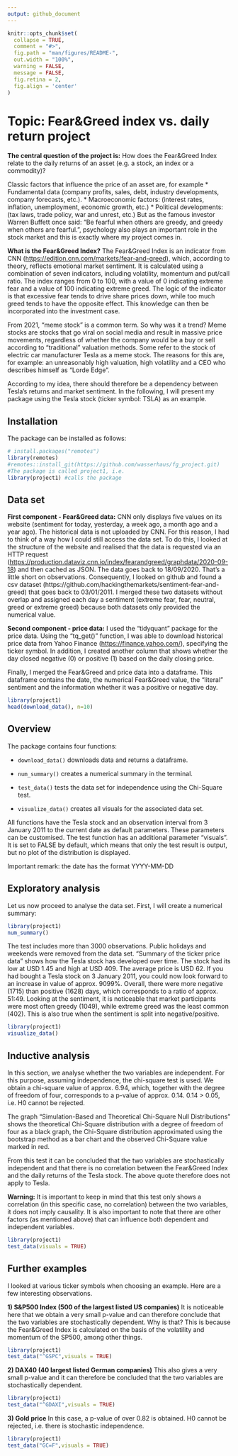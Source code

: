 ```yaml
---
output: github_document
---
```


<!-- README.md is generated from README.Rmd. Please edit that file -->

```r
knitr::opts_chunk$set(
  collapse = TRUE,
  comment = "#>",
  fig.path = "man/figures/README-",
  out.width = "100%",
  warning = FALSE,
  message = FALSE,
  fig.retina = 2,
  fig.align = 'center'
)
```

# Topic: Fear&Greed index vs. daily return project

<!-- badges: start -->
<!-- badges: end -->

__The central question of the project is:__ 
How does the Fear&Greed Index relate to the daily returns of an asset (e.g. a stock, an index or a commodity)?

Classic factors that influence the price of an asset are, for example 
* Fundamental data (company profits, sales, debt, industry developments, company forecasts, etc.). 
* Macroeconomic factors: (interest rates, inflation, unemployment, economic growth, etc.) 
* Political developments: (tax laws, trade policy, war and unrest, etc.) 
But as the famous investor Warren Buffett once said: "Be fearful when others are greedy, and greedy when others are fearful.", psychology also plays an important role in the stock market and this is exactly where my project comes in.


__What is the Fear&Greed Index?__
The Fear&Greed Index is an indicator from CNN (<https://edition.cnn.com/markets/fear-and-greed>), 
which, according to theory, reflects emotional market sentiment.
It is calculated using a combination of seven indicators, including volatility, momentum and put/call ratio.
The index ranges from 0 to 100, with a value of 0 indicating extreme fear and a value of 100 indicating extreme greed.
The logic of the indicator is that excessive fear tends to drive share prices down, while too much greed tends to have the opposite effect. This knowledge can then be incorporated into the investment case.

From 2021, "meme stock" is a common term. So why was it a trend?
Meme stocks are stocks that go viral on social media and result in massive price movements, regardless of whether the company would be a buy or sell according to "traditional" valuation methods. Some refer to the stock of electric car manufacturer Tesla as a meme stock. The reasons for this are, for example: an unreasonably high valuation, high volatility and a CEO who describes himself as "Lorde Edge".

According to my idea, there should therefore be a dependency between Tesla's returns and market sentiment. In the following, I will present my package using the Tesla stock (ticker symbol: TSLA) as an example.




## Installation

The package can be installed as follows:

``` r
# install.packages("remotes")
library(remotes)
#remotes::install_git(https://github.com/wasserhaus/fg_project.git)
#The package is called project1, i.e.
library(project1) #calls the package
```

## Data set
__First component - Fear&Greed data:__
CNN only displays five values on its website (sentiment for today, yesterday, a week ago, a month ago and a year ago).
The historical data is not uploaded by CNN. For this reason, I had to think of a way how I could still access the data set. To do this, I looked at the structure of the website and realised 
that the data is requested via an HTTP request (<https://production.dataviz.cnn.io/index/fearandgreed/graphdata/2020-09-18>) and then cached as JSON. The data goes back to 18/09/2020. That's a little short on observations. Consequently, I looked on github and found a csv dataset (https://github.com/hackingthemarkets/sentiment-fear-and-greed) that goes back to 03/01/2011.
I merged these two datasets without overlap and assigned each day a sentiment (extreme fear, fear, neutral, greed or extreme greed) because both datasets only provided the numerical value.

__Second component - price data:__
I used the "tidyquant" package for the price data. Using the "tq_get()" function, I was able to download historical price data from Yahoo Finance (<https://finance.yahoo.com/>), specifying the ticker symbol. In addition, I created another column that shows whether the day closed negative (0) or positive (1) based on the daily closing price.

Finally, I merged the Fear&Greed and price data into a dataframe. This dataframe contains the date, the numerical Fear&Greed value, the "literal" sentiment and the information whether it was a positive or negative day.


```r
library(project1)
head(download_data(), n=10)
```


## Overview
The package contains four functions:

* `download_data()` downloads data and returns a dataframe.

* `num_summary()` creates a numerical summary in the terminal.

* `test_data()` tests the data set for independence using the Chi-Square test.
* `visualize_data()` creates all visuals for the associated data set.

All functions have the Tesla stock and an observation interval from 3 January 2011 to the current date as default parameters. These parameters can be customised. The test function has an additional parameter "visuals". It is set to FALSE by default, which means that only the test result is output, but no plot of the distribution is displayed.

Important remark: the date has the format YYYY-MM-DD

## Exploratory analysis
Let us now proceed to analyse the data set. First, I will create a numerical summary:

```r
library(project1)
num_summary()

```
The test includes more than 3000 observations. Public holidays and weekends were removed from the data set.
"Summary of the ticker price data" shows how the Tesla stock has developed over time. 
The stock had its low at USD 1.45 and high at USD 409. The average price is USD 62.
If you had bought a Tesla stock on 3 January 2011, you could now look forward to an increase in value of approx. 9099%.
Overall, there were more negative (1715) than positive (1628) days, which corresponds to a ratio of approx. 51:49.
Looking at the sentiment, it is noticeable that market participants were most often greedy (1049), while extreme greed was the least common (402). This is also true when the sentiment is split into negative/positive.

```r
library(project1)
visualize_data()
```


## Inductive analysis
In this section, we analyse whether the two variables are independent. For this purpose, assuming independence, the chi-square test is used. We obtain a chi-square value of approx. 6.94, which, together with the degree of freedom of four, corresponds to a p-value of approx. 0.14. 0.14 > 0.05, i.e. H0 cannot be rejected. 

The graph "Simulation-Based and Theoretical Chi-Square Null Distributions" shows the theoretical Chi-Square distribution with a degree of freedom of four as a black graph, the Chi-Square distribution approximated using the bootstrap method as a bar chart and the observed Chi-Square value marked in red.

From this test it can be concluded that the two variables are stochastically independent and that there is no correlation between the Fear&Greed Index and the daily returns of the Tesla stock. The above quote therefore does not apply to Tesla. 

__Warning:__
It is important to keep in mind that this test only shows a correlation (in this specific case, no correlation) between the two variables, it does not imply causality. It is also important to note that there are other factors (as mentioned above) that can influence both dependent and independent variables.
```r
library(project1)
test_data(visuals = TRUE)
```

## Further examples

I looked at various ticker symbols when choosing an example. 
Here are a few interesting observations.

__1) S&P500 Index (500 of the largest listed US companies)__
It is noticeable here that we obtain a very small p-value and can therefore conclude that the two variables are stochastically dependent. Why is that? 
This is because the Fear&Greed Index is calculated on the basis of the volatility and momentum of the SP500, among other things.

```r
library(project1)
test_data("^GSPC",visuals = TRUE)
```
__2) DAX40 (40 largest listed German companies)__
This also gives a very small p-value and it can therefore be concluded that the two variables are stochastically dependent.

```r
library(project1)
test_data("^GDAXI",visuals = TRUE)
```
__3) Gold price__
In this case, a p-value of over 0.82 is obtained. H0 cannot be rejected, i.e. there is stochastic independence.

```r
library(project1)
test_data("GC=F",visuals = TRUE)
```

